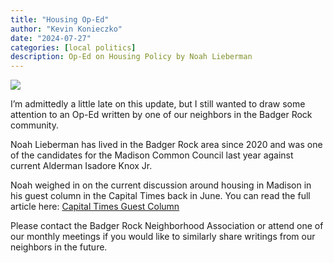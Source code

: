 ```yaml
---
title: "Housing Op-Ed"
author: "Kevin Konieczko"
date: "2024-07-27"
categories: [local politics]
description: Op-Ed on Housing Policy by Noah Lieberman
---
```


![](61dc4f91258bc.image.jpg){fig-align="center"}

I'm admittedly a little late on this update, but I still wanted to draw some attention to an Op-Ed written by one of our neighbors in the Badger Rock community.

Noah Lieberman has lived in the Badger Rock area since 2020 and was one of the candidates for the Madison Common Council last year against current Alderman Isadore Knox Jr.

Noah weighed in on the current discussion around housing in Madison in his guest column in the Capital Times back in June. You can read the full article here: [Capital Times Guest Column](https://captimes.com/opinion/guest-columns/opinion-fanlund-soglin-s-views-on-housing-betray-liberal-values/article_2b4e84c6-3263-11ef-81dd-176d1900bb3b.html)

Please contact the Badger Rock Neighborhood Association or attend one of our monthly meetings if you would like to similarly share writings from our neighbors in the future.
